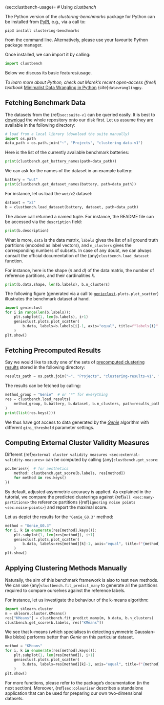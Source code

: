 (sec:clustbench-usage)=
# Using *clustbench*


The Python version of the *clustering-benchmarks* package for Python
can be installed from [PyPI](https://pypi.org/project/clustering-benchmarks/),
e.g., via a call to:

```
pip3 install clustering-benchmarks
```

from the command line. Alternatively, please use your favourite Python
package manager.


Once installed, we can import it by calling:

```python
import clustbench
```

Below we discuss its basic features/usage.


::::{note}
*To learn more about Python,
check out Marek's recent open-access (free!) textbook*
[Minimalist Data Wrangling in Python](https://datawranglingpy.gagolewski.com/)
{cite}`datawranglingpy`.
::::


## Fetching Benchmark Data

The datasets from the {ref}`sec:suite-v1` can be queried easily.
It is best to [download](https://github.com/gagolews/clustering-data-v1)
the whole repository onto our disk first.
Let us assume they are available in the following directory:

```python
# load from a local library (download the suite manually)
import os.path
data_path = os.path.join("~", "Projects", "clustering-data-v1")
```

Here is the list of the currently available benchmark batteries:

```python
print(clustbench.get_battery_names(path=data_path))
```

We can ask for the names of the dataset in an example battery:

```python
battery = "wut"
print(clustbench.get_dataset_names(battery, path=data_path))
```

For instance, let us load the `wut/x2` dataset:


```python
dataset = "x2"
b = clustbench.load_dataset(battery, dataset, path=data_path)
```

The above call returned a named tuple.
For instance, the README file can be accessed via the `description`
field:

```python
print(b.description)
```

What is more, `data` is the data matrix, `labels` gives the list
of all ground truth partitions (encoded as label vectors),
and `n_clusters` gives the corresponding numbers of subsets.
In case of any doubt, we can always consult the official documentation
of the {any}`clustbench.load_dataset` function.

For instance, here is the shape (*n* and *d*) of the data matrix,
the number of reference partitions, and their cardinalities *k*.

```python
print(b.data.shape, len(b.labels), b.n_clusters)
```

The following figure (generated via a call to
[`genieclust`](https://genieclust.gagolewski.com/)`.plots.plot_scatter`)
illustrates the benchmark dataset at hand.

```python
import genieclust
for i in range(len(b.labels)):
    plt.subplot(1, len(b.labels), i+1)
    genieclust.plots.plot_scatter(
        b.data, labels=b.labels[i]-1, axis="equal", title=f"labels{i}"
    )
plt.show()
```


## Fetching Precomputed Results

Say we would like to study
one of the sets of [precomputed clustering results](https://github.com/gagolews/clustering-results-v1)
stored in the following directory:


```python
results_path = os.path.join("~", "Projects", "clustering-results-v1", "original")
```

The results can be fetched by calling:

```python
method_group = "Genie"  # or "*" for everything
res = clustbench.load_results(
    method_group, b.battery, b.dataset, b.n_clusters, path=results_path
)
print(list(res.keys()))
```

We thus have got access to data generated by the [*Genie*](https://genieclust.gagolewski.com)
algorithm with different `gini_threshold` parameter settings.

## Computing External Cluster Validity Measures


Different
{ref}`external cluster validity measures <sec:external-validity-measures>`
can be computed by calling {any}`clustbench.get_score`:


```python
pd.Series({  # for aesthetics
    method: clustbench.get_score(b.labels, res[method])
    for method in res.keys()
})
```

By default, adjusted asymmetric accuracy is applied.
As explained in the tutorial, we compare the predicted clusterings against
{ref}`all <sec:many-partitions>` the reference partitions
({ref}`ignoring noise points <sec:noise-points>`)
and report the maximal score.

Let us depict the results for the `"Genie_G0.3"` method:

```python
method = "Genie_G0.3"
for i, k in enumerate(res[method].keys()):
    plt.subplot(1, len(res[method]), i+1)
    genieclust.plots.plot_scatter(
        b.data, labels=res[method][k]-1, axis="equal", title=f"{method}; k={k}"
    )
plt.show()
```


## Applying Clustering Methods Manually

Naturally, the aim of this benchmark framework is also to test new methods.
We can use {any}`clustbench.fit_predict_many` to generate
all the partitions required to compare ourselves against the reference labels.

For instance, let us investigate the behaviour of the k-means algorithm:

```python
import sklearn.cluster
m = sklearn.cluster.KMeans()
res["KMeans"] = clustbench.fit_predict_many(m, b.data, b.n_clusters)
clustbench.get_score(b.labels, res["KMeans"])
```

We see that k-means (which specialises in detecting symmetric Gaussian-like blobs)
performs better than *Genie* on this particular dataset.

```python
method = "KMeans"
for i, k in enumerate(res[method].keys()):
    plt.subplot(1, len(res[method]), i+1)
    genieclust.plots.plot_scatter(
        b.data, labels=res[method][k]-1, axis="equal", title=f"{method}; k={k}"
    )
plt.show()
```

For more functions, please refer to the package's documentation (in the next section).
Moreover, {ref}`sec:colouriser` describes a standalone application
that can be used for preparing our own two-dimensional datasets.

